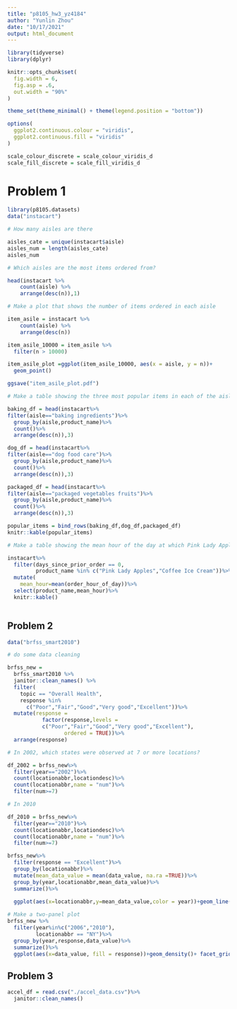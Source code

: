 ```yaml
---
title: "p8105_hw3_yz4184"
author: "Yunlin Zhou"
date: "10/17/2021"
output: html_document
---
```

```r
library(tidyverse)
library(dplyr)

knitr::opts_chunk$set(
  fig.width = 6,
  fig.asp = .6,
  out.width = "90%"
)

theme_set(theme_minimal() + theme(legend.position = "bottom"))

options(
  ggplot2.continuous.colour = "viridis",
  ggplot2.continuous.fill = "viridis"
)

scale_colour_discrete = scale_colour_viridis_d
scale_fill_discrete = scale_fill_viridis_d
```


# Problem 1

```r
library(p8105.datasets)
data("instacart")
```

```r
# How many aisles are there

aisles_cate = unique(instacart$aisle)
aisles_num = length(aisles_cate)
aisles_num

# Which aisles are the most items ordered from?

head(instacart %>% 
	count(aisle) %>% 
	arrange(desc(n)),1)
```

```r
# Make a plot that shows the number of items ordered in each aisle

item_asile = instacart %>% 
	count(aisle) %>% 
	arrange(desc(n))

item_asile_10000 = item_asile %>%
  filter(n > 10000)

item_asile_plot =ggplot(item_asile_10000, aes(x = aisle, y = n))+
  geom_point()

ggsave("item_asile_plot.pdf")
```

```r
# Make a table showing the three most popular items in each of the aisles

baking_df = head(instacart%>%
filter(aisle=="baking ingredients")%>%
  group_by(aisle,product_name)%>%
  count()%>%
  arrange(desc(n)),3)

dog_df = head(instacart%>%
filter(aisle=="dog food care")%>%
  group_by(aisle,product_name)%>%
  count()%>%
  arrange(desc(n)),3)

packaged_df = head(instacart%>%
filter(aisle=="packaged vegetables fruits")%>%
  group_by(aisle,product_name)%>%
  count()%>%
  arrange(desc(n)),3)

popular_items = bind_rows(baking_df,dog_df,packaged_df)
knitr::kable(popular_items)
```

```r
# Make a table showing the mean hour of the day at which Pink Lady Apples and Coffee Ice Cream are ordered on each day of the week

instacart%>%
  filter(days_since_prior_order == 0,
         product_name %in% c("Pink Lady Apples","Coffee Ice Cream"))%>%
  mutate(
    mean_hour=mean(order_hour_of_day))%>%
  select(product_name,mean_hour)%>%
  knitr::kable()
  
```


## Problem 2

```r
data("brfss_smart2010")
```

```r
# do some data cleaning

brfss_new = 
  brfss_smart2010 %>%
  janitor::clean_names() %>% 
  filter(
    topic == "Overall Health",
    response %in% 
      c("Poor","Fair","Good","Very good","Excellent"))%>%
  mutate(response = 
           factor(response,levels =
           c("Poor","Fair","Good","Very good","Excellent"),
                  ordered = TRUE))%>%
  arrange(response)

```

```r
# In 2002, which states were observed at 7 or more locations?

df_2002 = brfss_new%>%
  filter(year=="2002")%>%
  count(locationabbr,locationdesc)%>%
  count(locationabbr,name = "num")%>%
  filter(num>=7)

# In 2010

df_2010 = brfss_new%>%
  filter(year=="2010")%>%
  count(locationabbr,locationdesc)%>%
  count(locationabbr,name = "num")%>%
  filter(num>=7)
```

```r
brfss_new%>%
  filter(response == "Excellent")%>%
  group_by(locationabbr)%>%
  mutate(mean_data_value = mean(data_value, na.ra =TRUE))%>%
  group_by(year,locationabbr,mean_data_value)%>%
  summarize()%>%
  
  ggplot(aes(x=locationabbr,y=mean_data_value,color = year))+geom_line()
```

```r
# Make a two-panel plot
brfss_new %>%
  filter(year%in%c("2006","2010"),
         locationabbr == "NY")%>%
  group_by(year,response,data_value)%>%
  summarize()%>%
  ggplot(aes(x=data_value, fill = response))+geom_density()+ facet_grid(. ~ year)


```


## Problem 3
```r
accel_df = read.csv("./accel_data.csv")%>%
  janitor::clean_names()
```

